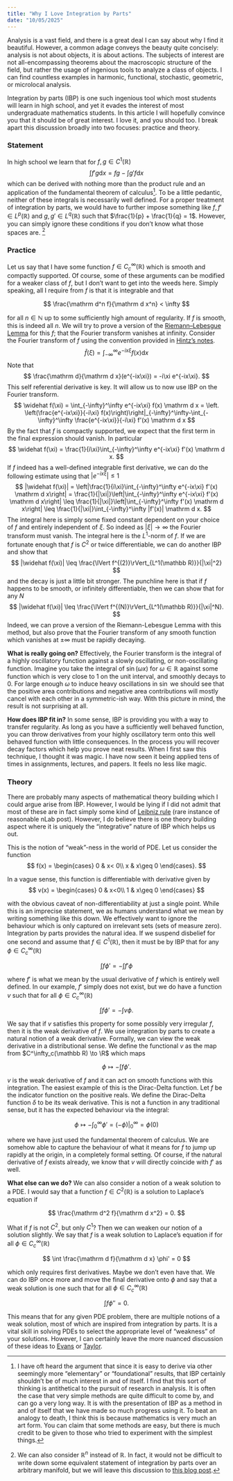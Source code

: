 ```yaml
---
title: "Why I Love Integration by Parts"
date: "10/05/2025"
---
```


Analysis is a vast field, and there is a great deal I can say about why I find it beautiful. However, a common adage conveys the beauty quite concisely: analysis is not about objects, it is about actions. The subjects of interest are not all-encompassing theorems about the macroscopic structure of the field, but rather the usage of ingenious tools to analyze a class of objects. I can find countless examples in harmonic, functional, stochastic, geometric, or microlocal analysis.

Integration by parts (IBP) is one such ingenious tool which most students will learn in high school, and yet it evades the interest of most undergraduate mathematics students. In this article I will hopefully convince you that it should be of great interest. I love it, and you should too. I break apart this discussion broadly into two focuses: practice and theory.

### Statement

In high school we learn that for $f,g\in C^1(\mathbb R)$
$$
\int f'g \mathrm d x = fg - \int g'f \mathrm d x
$$
which can be derived with nothing more than the product rule and an application of the fundamental theorem of calculus[^1]. To be a little pedantic, neither of these integrals is necessarily well defined. For a proper treatment of integration by parts, we would have to further impose something like $f,f'\in L^p(\mathbb R)$ and $g,g' \in L^q(\mathbb R)$ such that $\frac{1}{p} + \frac{1}{q} = 1$. However, you can simply ignore these conditions if you don't know what those spaces are. [^2]

[^2]: We can also consider $\mathbb R^n$ instead of $\mathbb R$. In fact, it would not be difficult to write down some equivalent statement of integration by parts over an arbitrary manifold, but we will leave this discussion to [this blog post](https://arbourj.wordpress.com/2013/12/19/integration-by-parts-and-greens-formula-on-riemannian-manifolds/).

[^1]: I have oft heard the argument that since it is easy to derive via other seemingly more "elementary" or "foundational" results, that IBP certainly shouldn't be of much interest in and of itself. I find that this sort of thinking is antithetical to the pursuit of research in analysis. It is often the case that very simple methods are quite difficult to come by, and can go a very long way. It is with the presentation of IBP as a method in and of itself that we have made so much progress using it. To beat an analogy to death, I think this is because mathematics is very much an art form. You can claim that some methods are easy, but there is much credit to be given to those who tried to experiment with the simplest things.

### Practice

Let us say that I have some function $f \in C^\infty_c(\mathbb{R})$ which is smooth and compactly supported. Of course, some of these arguments can be modified for a weaker class of $f$, but I don't want to get into the weeds here. Simply speaking, all I require from $f$ is that it is integrable and that

$$
\frac{\mathrm d^n f}{\mathrm d x^n} < \infty
$$

for all $n \in \mathbb N$ up to some sufficiently high amount of regularity. If $f$ is smooth, this is indeed all $n$. We will try to prove a version of the [Riemann–Lebesgue Lemma](https://en.wikipedia.org/wiki/Riemann%E2%80%93Lebesgue_lemma) for this $f$; that the Fourier transform vanishes at infinity. Consider the Fourier transform of $f$ using the convention provided in [Hintz's notes](https://link.springer.com/book/9783031907050). 
$$
\widehat f(\xi) = \int_{-\infty}^\infty e^{-ix\xi} f(x) \mathrm d x
$$
Note that
$$
\frac{\mathrm d}{\mathrm d x}(e^{-ix\xi}) = -i\xi e^{-ix\xi}.
$$
This self referential derivative is key. It will allow us to now use IBP on the Fourier transform.
$$
\widehat f(\xi) = \int_{-\infty}^\infty e^{-ix\xi} f(x) \mathrm d x = \left. \left(\frac{e^{-ix\xi}}{-i\xi} f(x)\right)\right|_{-\infty}^\infty-\int_{-\infty}^\infty \frac{e^{-ix\xi}}{-i\xi} f'(x) \mathrm d x
$$
By the fact that $f$ is compactly supported, we expect that the first term in the final expression should vanish. In particular
$$
\widehat f(\xi) = \frac{1}{i\xi}\int_{-\infty}^\infty e^{-ix\xi} f'(x) \mathrm d x.
$$
If $f$ indeed has a well-defined integrable first derivative, we can do the following estimate using that $|e^{-ix\xi}| \leq 1$
$$
|\widehat f(\xi)| = \left|\frac{1}{i\xi}\int_{-\infty}^\infty e^{-ix\xi} f'(x) \mathrm d x\right| = \frac{1}{|\xi|}\left|\int_{-\infty}^\infty e^{-ix\xi} f'(x) \mathrm d x\right| \leq \frac{1}{|\xi|}\left|\int_{-\infty}^\infty f'(x) \mathrm d x\right| \leq \frac{1}{|\xi|}\int_{-\infty}^\infty |f'(x)| \mathrm d x.
$$
The integral here is simply some fixed constant dependent on your choice of $f$ and entirely independent of $\xi$. So indeed as $|\xi| \to \infty$ the Fourier transform must vanish. The integral here is the $L^1$-norm of $f$. If we are fortunate enough that $f$ is $C^2$ or twice differentiable, we can do another IBP and show that
$$
|\widehat f(\xi)| \leq \frac{\lVert f^{(2)}\rVert_{L^1(\mathbb R)}}{|\xi|^2}
$$
and the decay is just a little bit stronger. The punchline here is that if $f$ happens to be smooth, or infinitely differentiable, then we can show that for any $N$
$$
|\widehat f(\xi)| \leq \frac{\lVert f^{(N)}\rVert_{L^1(\mathbb R)}}{|\xi|^N}.
$$
Indeed, we can prove a version of the Riemann-Lebesgue Lemma with this method, but also prove that the Fourier transform of any smooth function which vanishes at $\pm\infty$ must be rapidly decaying.

**What is really going on?** Effectively, the Fourier transform is the integral of a highly oscillatory function against a slowly oscillating, or non-oscillating function. Imagine you take the integral of $\sin (\omega x)$ for $\omega \in \mathbb R$ against some function which is very close to 1 on the unit interval, and smoothly decays to 0. For large enough $\omega$ to induce heavy oscillations in $\sin$ we should see that the positive area contributions and negative area contributions will mostly cancel with each other in a symmetric-ish way. With this picture in mind, the result is not surprising at all.

**How does IBP fit in?** In some sense, IBP is providing you with a way to transfer regularity. As long as you have a sufficiently well behaved function, you can throw derivatives from your highly oscillatory term onto this well behaved function with little consequences. In the process you will recover decay factors which help you prove neat results. When I first saw this technique, I thought it was magic. I have now seen it being applied tens of times in assignments, lectures, and papers. It feels no less like magic.

### Theory

There are probably many aspects of mathematical theory building which I could argue arise from IBP. However, I would be lying if I did not admit that most of these are in fact simply some kind of [Leibniz rule](https://ncatlab.org/nlab/show/derivation) (rare instance of reasonable nLab post). However, I do believe there is one theory building aspect where it is uniquely the "integrative" nature of IBP which helps us out.

This is the notion of "weak"-ness in the world of PDE. Let us consider the function
$$
f(x) = \begin{cases}
0 & x< 0\\
x & x\geq 0
\end{cases}.
$$

In a vague sense, this function is differentiable with derivative given by
$$
v(x) = \begin{cases}
0 & x<0\\
1 & x\geq 0
\end{cases}
$$

with the obvious caveat of non-differentiability at just a single point. While this is an imprecise statement, we as humans understand what we mean by writing something like this down. We effectively want to ignore the behaviour which is only captured on irrelevant sets (sets of measure zero). Integration by parts provides the natural idea. If we suspend disbelief for one second and assume that $f\in C^1(\mathbb R)$, then it must be by IBP that for any $\phi\in C^\infty_c(\mathbb R)$

$$
\int f \phi' = -\int f' \phi
$$

where $f'$ is what we mean by the usual derivative of $f$ which is entirely well defined. In our example, $f'$ simply does not exist, but we do have a function $v$ such that for all $\phi\in C^\infty_c(\mathbb R)$

$$
\int f \phi' = -\int v \phi.
$$

We say that if $v$ satisfies this property for some possibly very irregular $f$, then it is the weak derivative of $f$. We use integration by parts to create a natural notion of a weak derivative. Formally, we can view the weak derivative in a distributional sense. We define the functional $v$ as the map from $C^\infty_c(\mathbb R) \to \R$ which maps

$$
\phi \mapsto -\int f \phi'.
$$

$v$ is the weak derivative of $f$ and it can act on smooth functions with this integration. The easiest example of this is the Dirac-Delta function. Let $f$ be the indicator function on the positive reals. We define the Dirac-Delta function $\delta$ to be its weak derivative. This is not a function in any traditional sense, but it has the expected behaviour via the integral:

$$
\phi \mapsto -\int_0^\infty \phi' = \left. (-\phi)\right|_0^\infty = \phi(0)
$$

where we have just used the fundamental theorem of calculus. We are somehow able to capture the behaviour of what it means for $f$ to jump up rapidly at the origin, in a completely formal setting. Of course, if the natural derivative of $f$ exists already, we know that $v$ will directly coincide with $f'$ as well.

**What else can we do?** We can also consider a notion of a weak solution to a PDE. I would say that a function $f\in C^2(\mathbb R)$ is a solution to Laplace's equation if

$$
\frac{\mathrm d^2 f}{\mathrm d x^2} = 0.
$$

What if $f$ is not $C^2$, but only $C^1$? Then we can weaken our notion of a solution slightly. We say that $f$ is a weak solution to Laplace's equation if for all $\phi \in C^\infty_c(\mathbb R)$

$$
\int \frac{\mathrm d f}{\mathrm d x} \phi' = 0
$$

which only requires first derivatives. Maybe we don't even have that. We can do IBP once more and move the final derivative onto $\phi$ and say that a weak solution is one such that for all $\phi \in C^\infty_c(\mathbb R)$

$$
\int f \phi'' = 0.
$$

This means that for any given PDE problem, there are multiple notions of a weak solution, most of which are inspired from integration by parts. It is a vital skill in solving PDEs to select the appropriate level of "weakness" of your solutions. However, I can certainly leave the more nuanced discussion of these ideas to [Evans](https://www.amazon.com.au/Partial-Differential-Equations-Lawrence-Evans/dp/0821849743) or [Taylor](https://link.springer.com/book/10.1007/978-1-4419-7055-8). 